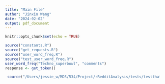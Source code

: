 ```yaml
---
title: "Main File"
author: "Jinxin Wang"
date: "2024-02-02"
output: pdf_document
---
```


```r
knitr::opts_chunk$set(echo = TRUE)
```

```r
source("constants.R")
source("get_requests.R")
source("user_word_freq.R")
source("test_user_word_freq.R")
user_word_freq("Techno_superbowl", "comments")
response <- get_token()
```

```r
 source("/Users/jessie_w/MDS/534/Project/rRedditAnalysis/tests/testthat/test_get_user_content_response.R")

```
